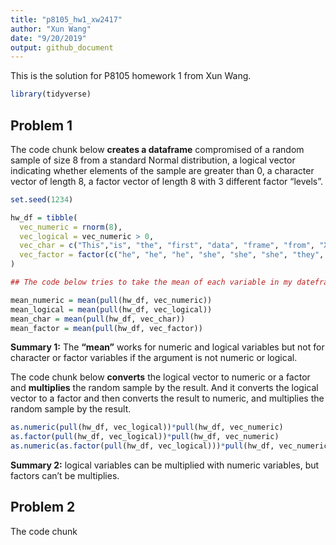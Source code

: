 ```yaml
---
title: "p8105_hw1_xw2417"
author: "Xun Wang"
date: "9/20/2019"
output: github_document
---
```


This is the solution for P8105 homework 1 from Xun Wang.

```r
library(tidyverse)
```

## Problem 1

The code chunk below **creates a dataframe** compromised of a random sample of size 8 from a standard Normal distribution, a logical vector indicating whether elements of the sample are greater than 0, a character vector of length 8, a factor vector of length 8 with 3 different factor “levels”.

```r
set.seed(1234)

hw_df = tibble(
  vec_numeric = rnorm(8),
  vec_logical = vec_numeric > 0,
  vec_char = c("This","is", "the", "first", "data", "frame", "from", "Xun")，
  vec_factor = factor(c("he", "he", "he", "she", "she", "she", "they", "they"))
)

## The code below tries to take the mean of each variable in my dateframe.

mean_numeric = mean(pull(hw_df, vec_numeric))
mean_logical = mean(pull(hw_df, vec_logical))
mean_char = mean(pull(hw_df, vec_char))
mean_factor = mean(pull(hw_df, vec_factor))
```

**Summary 1:** The **"mean"** works for numeric and logical variables but not for character or factor variables if the argument is not numeric or logical.

The code chunk below **converts** the logical vector to numeric or a factor and **multiplies** the random sample by the result. And it converts the logical vector to a factor and then converts the result to numeric, and multiplies the random sample by the result.

```r
as.numeric(pull(hw_df, vec_logical))*pull(hw_df, vec_numeric)
as.factor(pull(hw_df, vec_logical))*pull(hw_df, vec_numeric)
as.numeric(as.factor(pull(hw_df, vec_logical)))*pull(hw_df, vec_numeric)
```

**Summary 2:** logical variables can be multiplied with numeric variables, but factors can't be multiplies.

## Problem 2

The code chunk

